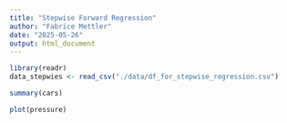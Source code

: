 ```yaml
---
title: "Stepwise Forward Regression"
author: "Fabrice Mettler"
date: "2025-05-26"
output: html_document
---
```


```r
library(readr)
data_stepwies <- read_csv("./data/df_for_stepwise_regression.csv")
```



```r
summary(cars)
```



```r
plot(pressure)
```

